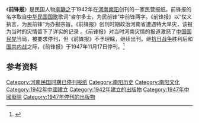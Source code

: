 《'''前锋报'''》是民国人物[[李静之|李静之]]于1942年在[[河南|河南]][[南阳|南阳]]创刊的一家民营报纸。前锋报的名字取自[[中华民国国歌|中华民国国歌]]歌词“咨尔多士，为民前锋”中前锋两字。《前锋报》以“仗义执言，为民前锋”为办报宗旨。《前锋报》创刊时期政治河南省遭遇特大旱灾，该报为当时的灾情留下了详实的记录 。《前锋报》对当时河南灾情的报道激怒了[[中国国民党|中国国民党]]当局，被要求停刊，但《前锋报》不予理睬，继续出刊。继[[抗日战争|抗日战争]]胜利后和[[第二次国共内战|国共内战]]之际，《前锋报》于1947年11月17日停刊。<ref>{{cite web|url=http://cul.china.com.cn/lishi/2012-11/08/content_5474385.htm|title=民营报纸拒停刊令 如实报1942年河南大饥荒|publisher=中国网|date=2012-11-08|language=zh-hans|access-date=2012-12-01|archive-date=2019-06-03|archive-url=https://web.archive.org/web/20190603045400/http://cul.china.com.cn/lishi/2012-11/08/content_5474385.htm}}</ref>

== 参考资料 ==
{{reflist}}

[[Category:河南民国时期已停刊报纸|Category:河南民国时期已停刊报纸]]
[[Category:南阳历史|Category:南阳历史]]
[[Category:南阳文化|Category:南阳文化]]
[[Category:1942年中國建立|Category:1942年中國建立]]
[[Category:1942年建立的出版物|Category:1942年建立的出版物]]
[[Category:1947年中國廢除|Category:1947年中國廢除]]
[[Category:1947年停刊的出版物|Category:1947年停刊的出版物]]